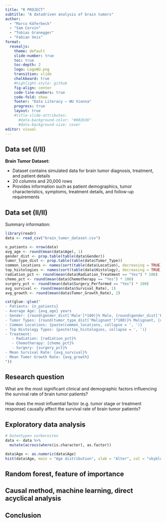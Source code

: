 ```yaml
---
title: "R PROJECT"
subtitle: "A datadriven analysis of brain tumors"
author: 
  - "Marco Käferbeck"
  - "Sam Corvin"
  - "Tobias Granegger"
  - "Fabian Veis"
format: 
  revealjs:
    theme: default
    slide-number: true
    toc: true
    toc-depth: 2
    logo: LogoWU.png
    transition: slide
    chalkboard: true
    #highlight-style: github
    fig-align: center
    code-line-numbers: true
    code-fold: show
    footer: "Data Literacy – WU Vienna"
    progress: true
    layout: true
    #title-slide-attributes:
      #data-background-color: "#002b36"
      #data-background-size: cover
editor: visual
---
```


## Data set (I/II)

**Brain Tumor Dataset:** 

-   Dataset contains simulated data for brain tumor diagnosis, treatment, and patient details
-   20 columns and 20,000 rows
-   Provides information such as patient demographics, tumor characteristics, symptoms, treatment details, and follow-up requirements

## Data set (II/II)

Summary information:

```r
library(readr)
data <- read_csv("brain_tumor_dataset.csv")

n_patients <- nrow(data)
avg_age <- round(mean(data$Age), 1)
gender_dist <- prop.table(table(data$Gender))
tumor_type_dist <- prop.table(table(data$Tumor_Type))
common_locations <- names(sort(table(data$Location), decreasing = TRUE)[1:3])
top_histologies <- names(sort(table(data$Histology), decreasing = TRUE)[1:3])
radiation_pct <- round(mean(data$Radiation_Treatment == "Yes") * 100)
chemo_pct <- round(mean(data$Chemotherapy == "Yes") * 100)
surgery_pct <- round(mean(data$Surgery_Performed == "Yes") * 100)
avg_survival <- round(mean(data$Survival_Rate), 1)
avg_growth <- round(mean(data$Tumor_Growth_Rate), 2)

cat(glue::glue("
- Patients: {n_patients}
- Average Age: {avg_age} years
- Gender: {round(gender_dist['Male']*100)}% Male, {round(gender_dist['Female']*100)}% Female
- Tumor Types: {round(tumor_type_dist['Malignant']*100)}% Malignant, {round(tumor_type_dist['Benign']*100)}% Benign
- Common Locations: {paste(common_locations, collapse = ', ')}
- Top Histology Types: {paste(top_histologies, collapse = ', ')}
- Treatment:
   - Radiation: {radiation_pct}%
   - Chemotherapy: {chemo_pct}%
   - Surgery: {surgery_pct}%
- Mean Survival Rate: {avg_survival}%
- Mean Tumor Growth Rate: {avg_growth}
"))
```

## Research question

What are the most significant clinical and demographic factors influencing the survival rate of brain tumor patients?

How does the most influential factor (e.g. tumor stage or treatment response) causally affect the survival rate of brain tumor patients?

## Exploratory data analysis

```r
# Datentypen vorbereiten
data <- data %>%
  mutate(across(where(is.character), as.factor))

data$Age <- as.numeric(data$Age)
hist(data$Age, main = "Age distribution", xlab = "Alter", col = "skyblue", breaks = 10)
```

## Random forest, feature of importance

## Causal method, machine learning, direct acyclical analysis

## Conclusion
